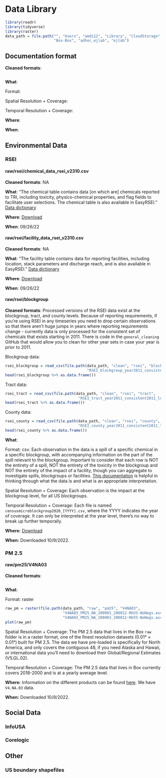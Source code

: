 # Data Library {-}

```r
library(readr)
library(tidyverse)
library(raster)
data_path = file.path("", "Users", "amd112", "Library", "CloudStorage", 
                      "Box-Box", "adhoc_ejlab", "ejlab")
```

## Documentation format {-}

**Cleaned formats**: 

```r

```

**What**:

Format:

Spatial Resolution + Coverage:

Temporal Resolution + Coverage:

**Where**:

**When**: 

## Environmental Data {-}

### RSEI {-}

#### raw/rsei/chemical_data_rsei_v2310.csv {-}

**Cleaned formats**: NA

**What**: "The chemical table contains data [on which are] chemicals reported to TRI, including toxicity, physico-chemical properties, and flag fields to facilitate user selections. The chemical table is also available in EasyRSEI." [Data dictionary](https://www.epa.gov/rsei/rsei-data-dictionary-chemical-data)

**Where**: [Download](https://www.epa.gov/system/files/other-files/2022-02/chemical_data_rsei_v2310.csv)

**When**: 09/26/22

#### raw/rsei/facility_data_rsei_v2310.csv {-}

**Cleaned formats**: NA

**What**: "The facility table contains data for reporting facilities, including location, stack parameters and discharge reach, and is also available in EasyRSEI. " [Data dictionary](https://www.epa.gov/rsei/rsei-data-dictionary-facility-data)

**Where**: [Download](https://www.epa.gov/system/files/other-files/2022-02/facility_data_rsei_v2310.csv)

**When**: 09/26/22

#### raw/rsei/blockgroup {-}

**Cleaned formats**: Processed versions of the RSEI data exist at the blockgroup, tract, and county levels. Because of reporting requirements, if you're using RSEI in any timeseries you need to drop certain observations so that there aren't huge jumps in years where reporting requirements change - currently data is only processed for the consistent set of chemicals that exists starting in 2011. There is code in the `general_cleaning` GitHub that would allow you to clean for other year sets in case your year is prior to 2011.

Blockgroup data: 
```r
rsei_blockgroup = read_csv(file.path(data_path, "clean", "rsei", "blockgroup",
                                     "RSEI_blockgroup_year2011_consistent2011_lower48.csv"))
head(rsei_blockgroup %>% as.data.frame())
```

Tract data:
```r
rsei_tract = read_csv(file.path(data_path, "clean", "rsei", "tract",
                                 "RSEI_tract_year2011_consistent2011_lower48.csv"))
head(rsei_tract %>% as.data.frame())
```

County data:
```r
rsei_county = read_csv(file.path(data_path, "clean", "rsei", "county",
                                 "RSEI_county_year2011_consistent2011_lower48.csv"))
head(rsei_county %>% as.data.frame())

```

**What**: 

Format: csv. Each observation in the data is a spill of a specific chemical in a specific blockgroup, with accompanying information on the part of the spill relevant to the blockgroup. Important to consider that each row is NOT the entirety of a spill, NOT the entirety of the toxicity in the blockgroup and NOT the entirety of the impact of a facility, though you can aggregate to investigate spills, blockgroups or facilities. [This documentation](https://www.epa.gov/system/files/documents/2022-07/rsei-documentation-geographic-microdata-july-2022.pdf) is helpful in thinking through what the data is and what is an appropriate interpretation. 

Spatial Resolution + Coverage: Each observation is the impact at the blockgroup level, for all US blockgroups. 

Temporal Resolution + Coverage: Each file is named `censusmicroblockgroup2020_[YYYY].csv`, where the YYYY indicates the year of coverage. It can only be interpreted at the year level, there's no way to break up further temporally. 

**Where:** [Download](http://abt-rsei.s3-website-us-east-1.amazonaws.com/?prefix=microdata2020/census_full/)

**When:** Downloaded 10/9/2022. 

### PM 2.5 {-}

#### raw/pm25/V4NA03 {-}

**Cleaned formats**: 

```r

```

**What**: 

Format: raster
```r
raw_pm = raster(file.path(data_path, "raw", "pm25", "V4NA03", 
                          "V4NA03_PM25_NA_200001_200012-RH35-NoNegs.asc", 
                          "V4NA03_PM25_NA_200001_200012-RH35-NoNegs.asc"))
plot(raw_pm)
```

Spatial Resolution + Coverage: The PM 2.5 data that lives in the Box `raw` folder is in a raster format, one of the finest resolution datasets (0.01° × 0.01°) built for PM 2.5.  The data we have pre-loaded is specifically for North America, and only covers the contiguous 48, if you need Alaska and Hawaii, or international data you'll need to download their Global/Regional Estimates (V5.GL.02).

Temporal Resolution + Coverage: The PM 2.5 data that lives in Box currently covers 2018-2000 and is at a yearly average level. 

**Where:** Information on the different products can be found [here](https://sites.wustl.edu/acag/datasets/surface-pm2-5/). We have `V4.NA.03` data.

**When:** Downloaded 10/9/2022. 

## Social Data {-}

### InfoUSA {-}

### Corelogic {-}

## Other {-}

### US boundary shapefiles {-}
